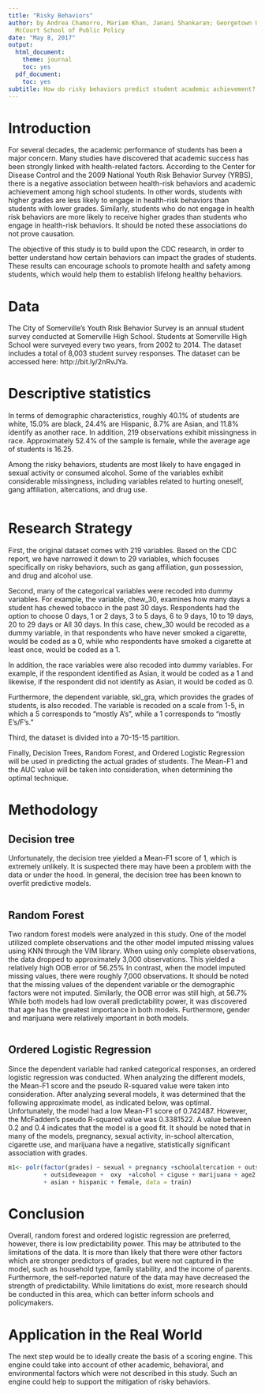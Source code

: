 ---
title: "Risky Behaviors"
author: by Andrea Chamorro, Mariam Khan, Janani Shankaran; Georgetown University's
  McCourt School of Public Policy
date: "May 8, 2017"
output:
  html_document:
    theme: journal
    toc: yes
  pdf_document:
    toc: yes
subtitle: How do risky behaviors predict student academic achievement?
---

# Introduction

For several decades, the academic performance of students has been a major concern. Many studies have discovered that academic success has been strongly linked with health-related factors. According to the Center for Disease Control and the 2009 National Youth Risk Behavior Survey (YRBS), there is a negative association between health-risk behaviors and academic achievement among high school students. In other words, students with higher grades are less likely to engage in health-risk behaviors than students with lower grades. Similarly, students who do not engage in health risk behaviors are more likely to receive higher grades than students who engage in health-risk behaviors. It should be noted these associations do not prove causation. 

The objective of this study is to build upon the CDC research, in order to better understand how certain behaviors can impact the grades of students. These results can encourage schools to promote health and safety among students, which would help them to establish lifelong healthy behaviors. 

# Data

The City of Somerville's Youth Risk Behavior Survey is an annual student survey conducted at Somerville High School. Students at Somerville High School were surveyed every two years, from 2002 to 2014. The dataset includes a total of 8,003 student survey responses. The dataset can be accessed here: http://bit.ly/2nRvJYa. 

# Descriptive statistics

In terms of demographic characteristics, roughly 40.1% of students are white, 15.0% are black, 24.4% are Hispanic, 8.7% are Asian, and 11.8% identify as another race. In addition, 219 observations exhibit missingness in race. Approximately 52.4% of the sample is female, while the average age of students is 16.25. 

Among the risky behaviors, students are most likely to have engaged in sexual activity or consumed alcohol. Some of the variables exhibit considerable missingness, including variables related to hurting oneself, gang affiliation, altercations, and drug use.

```{r}

```
# Research Strategy 

First, the original dataset comes with 219 variables. Based on the CDC report, we have narrowed it down to 29 variables, which focuses specifically on risky behaviors, such as gang affiliation, gun possession, and drug and alcohol use. 

Second, many of the categorical variables were recoded into dummy variables. For example, the variable, chew_30, examines how many days a student has chewed tobacco in the past 30 days. Respondents had the option to choose 0 days, 1 or 2 days, 3 to 5 days, 6 to 9 days, 10 to 19 days, 20 to 29 days or All 30 days. In this case, chew_30 would be recoded as a dummy variable, in that respondents who have never smoked a cigarette, would be coded as a 0, while who respondents have smoked a cigarette at least once, would be coded as a 1. 

In addition, the race variables were also recoded into dummy variables. For example, if the respondent identified as Asian, it would be coded as a 1 and likewise, if the respondent did not identify as Asian, it would be coded as 0. 

Furthermore, the dependent variable, skl_gra, which provides the grades of students, is also recoded. The variable is recoded on a scale from 1-5, in which a 5 corresponds to “mostly A’s”, while a 1 corresponds to “mostly E’s/F’s.”

Third, the dataset is divided into a 70-15-15 partition. 

Finally, Decision Trees, Random Forest, and Ordered Logistic Regression will be used in predicting the actual grades of students. The Mean-F1 and the AUC value will be taken into consideration, when determining the optimal technique. 

# Methodology 

## Decision tree

Unfortunately, the decision tree yielded a Mean-F1 score of 1, which is extremely unlikely. It is suspected there may have been a problem with the data or under the hood. In general, the decision tree has been known to overfit predictive models. 

```{r}

```

## Random Forest

Two random forest models were analyzed in this study.  One of the model utilized complete observations and the other model imputed missing values using KNN through the VIM library. When using only complete observations, the data dropped to approximately 3,000 observations. This yielded a relatively high OOB error of 56.25% In contrast, when the model imputed missing values, there were roughly 7,000 observations. It should be noted that the missing values of  the dependent variable or the demographic factors were not imputed. Similarly, the OOB error was still high, at 56.7% While both models had low overall predictability power, it was discovered that age has the greatest importance in both models. Furthermore, gender and marijuana were relatively important in both models. 

```{r}

```

## Ordered Logistic Regression

Since the dependent variable had ranked categorical responses, an ordered logistic regression was conducted. When analyzing the different models, the Mean-F1 score and the pseudo R-squared value were taken into consideration. After analyzing several models, it was determined that the following approximate model, as indicated below, was optimal. Unfortunately, the model had a low Mean-F1 score of 0.742487. However, the McFadden's pseudo R-squared value was 0.3381522. A value between 0.2 and 0.4 indicates that the model is a good fit. It should be noted that in many of the models, pregnancy, sexual activity, in-school altercation, cigarette use, and marijuana have a negative, statistically significant association with grades. 

```{r}
m1<- polr(factor(grades) ~ sexual + pregnancy +schoolaltercation + outsidealtercation 
          + outsideweapon +  oxy  +alcohol + ciguse + marijuana + age2 + white + black 
          + asian + hispanic + female, data = train)
```

# Conclusion

Overall, random forest and ordered logistic regression are preferred, however, there is low predictability power. This may be attributed to the limitations of the data. It is more than likely that there were other factors which are stronger predictors of grades, but were not captured in the model, such as household type, family stability, and the income of parents. Furthermore, the self-reported nature of the data may have decreased the strength of predictability. While limitations do exist, more research should be conducted in this area, which can better inform schools and policymakers. 

# Application in the Real World 

The next step would be to ideally create the basis of a scoring engine. This engine could take into account of other academic, behavioral, and environmental factors which were not described in this study. Such an engine could help to support the mitigation of risky behaviors. 
